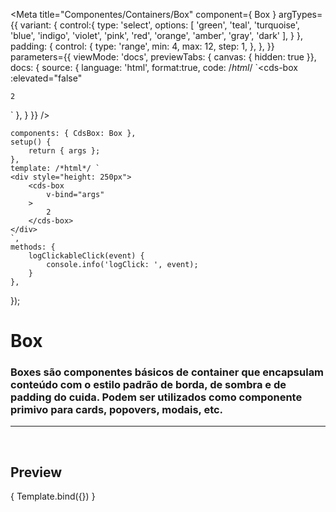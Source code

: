 
<Meta
	title="Componentes/Containers/Box"
	component={ Box }
	argTypes={{
		variant: {
			control:{
				type: 'select',
				options: [
					'green',
					'teal',
					'turquoise',
					'blue',
					'indigo',
					'violet',
					'pink',
					'red',
					'orange',
					'amber',
					'gray',
					'dark'
				],
			}
		},
		padding: {
			control: {
				type: 'range',
				min: 4,
				max: 12,
				step: 1,
			},
	},
	}}
	parameters={{
		viewMode: 'docs',
		previewTabs: { canvas: { hidden: true }},
		docs: {
			source: {
				language: 'html',
				format:true,
				code: /*html*/ 
`<cds-box
	:elevated="false"
>
	2
</cds-box>`
			},
		}
	}}
/>

	components: { CdsBox: Box },
	setup() {
		return { args };
	},
	template: /*html*/ `
	<div style="height: 250px">
		<cds-box
			v-bind="args"
		>
			2
		</cds-box>
	</div>
	`,
	methods: {
		logClickableClick(event) {
			console.info('logClick: ', event);
		}
	},
});

# Box

### Boxes são componentes básicos de container que encapsulam conteúdo com o estilo padrão de borda, de sombra e de padding do cuida. Podem ser utilizados como componente primivo para cards, popovers, modais, etc.
---
<br />

## Preview

<Canvas>
	<Story
		name="Box"
		args={{
			padding: 4,
			fluid: false,
			verticalFluid: false,
			elevated: false,
			variant: 'gray',
			overflowVisible: false,
		}}
	>
		{ Template.bind({}) }
	</Story>
</Canvas>

<ArgsTable story="Box" />
